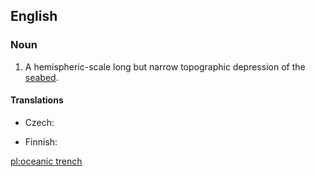 ==English==
{{wikipedia}}

===Noun===
{{en-noun|es}}

# {{lb|en|geology}} A hemispheric-scale long but narrow topographic depression of the [[seabed]].

====Translations====
{{trans-top|depression of the sea floor}}
* Czech: {{t|cs|podmořský příkop|m}}
{{trans-mid}}
* Finnish: {{t|fi|syvänmeren hauta}}
{{trans-bottom}}

[[pl:oceanic trench]]